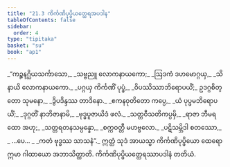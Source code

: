 ```yaml
---
title: "21.3 ကိင်္ကဏိပုပ္ဖိယတ္ထေရအပဒါန"
tableOfContents: false
sidebar:
  order: 4
type: "tipitaka"
basket: "su"
book: "ap1"
---
```



<DynamicBreadcrumb />

<Division number="10" book="ap1">

<Paragraph number="2763" type="verses" book="ap1">
_“ကဉ္စနဂ္ဃိယသင်္ကာသော,_  
_သဗ္ဗညူ လောကနာယကော;_  
_ဩဒကံ ဒဟမောဂ္ဂယှ,_  
_သိနာယိ လောကနာယကော._  

</Paragraph>

</Division>
<Division number="11" book="ap1">

<Paragraph number="2764" type="verses" book="ap1">
_ပဂ္ဂယှ ကိင်္ကဏိံ ပုပ္ဖံ,_  
_ဝိပဿိဿာဘိရောပယိံ;_  
ဥဒဂ္ဂစိတ္တော သုမနော,_  
_ဒွိပဒိန္ဒဿ တာဒိနော._  

</Paragraph>

</Division>
<Division number="12" book="ap1">

<Paragraph number="2765" type="verses" book="ap1">
_ဧကနဝုတိတော ကပ္ပေ,_  
_ယံ ပုပ္ဖမဘိရောပယိံ;_  
_ဒုဂ္ဂတိံ နာဘိဇာနာမိ,_  
_ဗုဒ္ဓပူဇာယိဒံ ဖလံ._  

</Paragraph>

</Division>
<Division number="13" book="ap1">

<Paragraph number="2766" type="verses" book="ap1">
_သတ္တဝီသတိကပ္ပမှိ,_  
_ရာဇာ ဘီမရထော အဟု;_  
_သတ္တရတနသမ္ပန္နော,_  
_စက္ကဝတ္တီ မဟဗ္ဗလော._  

</Paragraph>

</Division>
<Division number="14" book="ap1">

<Paragraph number="2767" type="verses" book="ap1">
_ပဋိသမ္ဘိဒါ စတဿော,_  
_ …ပေ… _  
_ကတံ ဗုဒ္ဓဿ သာသနံ”._  

</Paragraph>

<Paragraph number="2768" book="ap1">
ဣတ္ထံ သုဒံ အာယသ္မာ ကိင်္ကဏိပုပ္ဖိယော ထေရော ဣမာ ဂါထာယော အဘာသိတ္ထာတိ.

</Paragraph>
</Division>

<Paragraph number="2769" type="center" book="ap1">
ကိင်္ကဏိပုပ္ဖိယတ္ထေရဿာပဒါနံ တတိယံ.
</Paragraph>